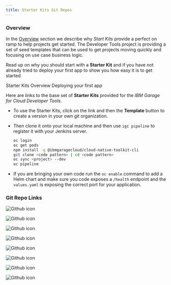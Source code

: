 ```yaml
---
title: Starter Kits Git Repos
---
```


### Overview

In the [Overview](../overview) section we describe why _Start Kits_ provide a perfect on ramp to help projects get started. The Developer Tools project is providing a set of seed templates that can be used to get projects moving quickly and focusing on use case business logic.

Read up on why you should start with a **Starter Kit** and if you have not
 already tried to deploy your first app to show you how easy it is to get
  started

<AnchorLinks>
  <AnchorLink to="/starterkits">Starter Kits Overview
  </AnchorLink>
  <AnchorLink to="/getting-started-day-1/deploy-app">Deploying your first app</AnchorLink>
</AnchorLinks>

Here are links to the base set of **Starter Kits** provided for the _IBM Garage for Cloud Developer Tools_.

- To use the Starter Kits, click on the link and then the **Template** button to create a version in your own git organization.

- Then clone it onto your local machine and then use `igc pipeline` to register it with your Jenkins server.
    ```bash
    oc login
    oc get pods
    npm install -g @ibmgaragecloud/cloud-native-toolkit-cli
    git clone <code pattern> | cd <code pattern>
    oc sync <project> --dev
    oc pipeline
    ```

- If you are bringing your own code run the `oc enable` command to add a Helm chart and make sure you code exposes a `/health` endpoint and the `values.yaml` is exposing the correct port for your application.

### Git Repo Links

<Row>
<Column colLg={4} colMd={4} noGutterMdLeft>
  <ResourceCard
    title="React UI Patterns"
    subTitle="Carbon based UI to help with common patterns using React framework"
    actionIcon="launch"
    color="dark"
    href="https://github.com/IBM/template-node-react"
  >

![Github icon](/images/github-icon.png)

  </ResourceCard>
</Column>


<Column colLg={4} colMd={4} noGutterMdLeft>
<ResourceCard
     title="Angular UI Patterns"
     subTitle="Carbon based UI to help with common patterns using Angular framework"
     actionIcon="launch"
     color="dark"
     href="https://github.com/IBM/template-node-angular"
   >

![Github icon](/images/github-icon.png)

  </ResourceCard>
</Column>


<Column colLg={4} colMd={4} noGutterMdLeft>
  <ResourceCard
    title="Typescript Microservice"
    subTitle="Node.js TypeScript Microservice offering OpenAPI endpoints"
    actionIcon="launch"
    color="dark"
    href="https://github.com/IBM/template-node-typescript"
  >

![Github icon](/images/github-icon.png)

  </ResourceCard>
</Column>
</Row>


<Row>
<Column colLg={4} colMd={4} noGutterMdLeft>
  <ResourceCard
    title="Typescript GraphQL"
    subTitle="Node.js TypeScript GraphQL Backend for Frontend"
    actionIcon="launch"
    color="dark"
    href="https://github.com/IBM/template-graphql-typescript"
  >

![Github icon](/images/github-icon.png)

  </ResourceCard>
</Column>


<Column colLg={4} colMd={4} noGutterMdLeft>
  <ResourceCard
    title="Spring Boot Microservice"
    subTitle="Spring Boot Java Microservice"
    actionIcon="launch"
    color="dark"
    href="https://github.com/IBM/template-java-spring"
  >

![Github icon](/images/github-icon.png)

  </ResourceCard>
</Column>

<Column colLg={4} colMd={4} noGutterMdLeft>
  <ResourceCard
    title="Go Gin Microservice"
    subTitle="Go Gin Microservice/Bff/Edge"
    actionIcon="launch"
    color="dark"
    href="https://github.com/IBM/template-go-gin"
  >

![Github icon](/images/github-icon.png)

  </ResourceCard>
</Column>
</Row>
<Row>
<Column colLg={4} colMd={4} noGutterMdLeft>
  <ResourceCard
    title="ArgoCD GitOps"
    subTitle="Template configuration to help to set up GitOps with ArgoCD"
    actionIcon="launch"
    color="light"
    href="https://github.com/IBM/template-argocd-gitops"
  >

![Github icon](/images/github-icon.png)

  </ResourceCard>
</Column>

<Column colLg={4} colMd={4} noGutterMdLeft>
  <ResourceCard
    title="Tekton Tasks"
    subTitle="Contains a set of generic Tekton Tasks for use with Tekton Pipelines"
    actionIcon="launch"
    color="light"
    href="https://github.com/IBM/ibm-garage-tekton-tasks"
  >

![Github icon](/images/github-icon.png)

  </ResourceCard>
</Column>




</Row>


<Row>
<Column colLg={4} colMd={4} noGutterMdLeft>
  <ResourceCard
    title="Bring your own code"
    subTitle="Enable an existing project or a custom code pattern with pipeline logic"
    actionIcon="launch"
    color="light"
    href="../getting-started/cli#enable"
  >

  </ResourceCard>
</Column>
</Row>
